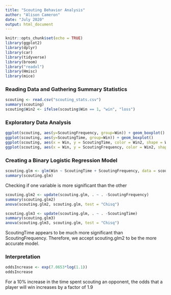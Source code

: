 ```yaml
---
title: "Scouting Behavior Analysis"
author: "Alison Cameron"
date: "July 2020"
output: html_document
---
```


```r
knitr::opts_chunk$set(echo = TRUE)
library(ggplot2)
library(dplyr)
library(car)
library(tidyverse)
library(broom)
library("readxl")
library(Hmisc)
library(mice)
```

### Reading Data and Gathering Summary Statistics
```r
scouting <- read.csv("scouting_stats.csv")
summary(scouting)
scouting$Win2 <- ifelse(scouting$Win == 1, "win", "loss")
```

### Exploratory Data Analysis
```r
ggplot(scouting, aes(y=ScoutingFrequency, group=Win)) + geom_boxplot()
ggplot(scouting, aes(y=ScoutingTime, group=Win)) + geom_boxplot()
ggplot(scouting, aes(x = Win, y = ScoutingTime, color = Win2, shape = Win2)) + geom_point()
ggplot(scouting, aes(x = Win, y = ScoutingFrequency, color = Win2, shape = Win2)) + geom_point()
```

### Creating a Binary Logistic Regression Model
```r
scouting.glm <- glm(Win ~ ScoutingTime + ScoutingFrequency, data = scouting, family = binomial)
summary(scouting.glm)
```

Checking if one variable is more significant than the other
```r
scouting.glm2 <- update(scouting.glm, . ~ . -ScoutingFrequency)
summary(scouting.glm2)
anova(scouting.glm2, scouting.glm, test = "Chisq")
```

```r
scouting.glm3 <- update(scouting.glm, . ~ . -ScoutingTime)
summary(scouting.glm3)
anova(scouting.glm3, scouting.glm, test = "Chisq")
```

ScoutingTime appears to be much more significant than ScoutingFrequency. 
Therefore, we accept scouting.glm2 to be the more accurate model.

### Interpretation
```r
oddsIncrease <- exp(7.0653*log(1.1))
oddsIncrease
```

For a 10% increase in the time spent scouting an opponent, the odds that a player will win
increases by a factor of 1.9



